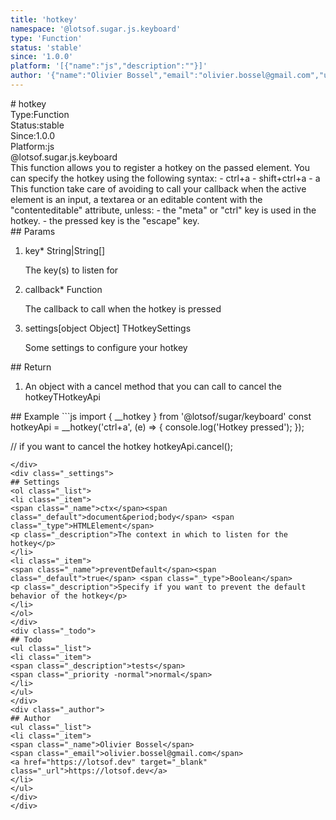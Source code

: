 ```yaml
---
title: 'hotkey'
namespace: '@lotsof.sugar.js.keyboard'
type: 'Function'
status: 'stable'
since: '1.0.0'
platform: '[{"name":"js","description":""}]'
author: '{"name":"Olivier Bossel","email":"olivier.bossel@gmail.com","url":"https://lotsof.dev"}'
---
```

<div class="docmap-mdx">
# hotkey
<div class="_metas">
<div class="_type"><span class="_type-label">Type:</span><span class="_type-value">Function</span></div>
<div class="_status"><span class="_status-label">Status:</span><span class="_status-value -stable">stable</span></div>
<div class="_since"><span class="_since-label">Since:</span><span class="_since-value">1.0.0</span></div>
<div class="_platform"><span class="_platform-label">Platform:</span><span class="_platform-value -js">js</span></div>
</div>
<div class="_namespace">@lotsof.sugar.js.keyboard</div>
<div class="_description">
This function allows you to register a hotkey on the passed element.
You can specify the hotkey using the following syntax:
- ctrl+a
- shift+ctrl+a
- a
This function take care of avoiding to call your callback when the active element
is an input, a textarea or an editable content with the &quot;contenteditable&quot; attribute,
unless:
- the &quot;meta&quot; or &quot;ctrl&quot; key is used in the hotkey.
- the pressed key is the &quot;escape&quot; key.
</div>
<div class="_params">
## Params
<ol class="_list">
<li class="_item">
<span class="_name">key<span class="_required">*</span></span><span class="_default"></span> <span class="_type">String&vert;String&lsqb;&rsqb;</span>
<p class="_description">The key&lpar;s&rpar; to listen for</p>
</li>
<li class="_item">
<span class="_name">callback<span class="_required">*</span></span><span class="_default"></span> <span class="_type">Function</span>
<p class="_description">The callback to call when the hotkey is pressed</p>
</li>
<li class="_item">
<span class="_name">settings</span><span class="_default">&lsqb;object Object&rsqb;</span> <span class="_type">THotkeySettings</span>
<p class="_description">Some settings to configure your hotkey</p>
</li>
</ol>
</div>
<div class="_return">
## Return
<ol class="_list">
<li class="_item">
<span class="_description">An object with a cancel method that you can call to cancel the hotkey</span><span class="_default"></span><span class="_type">THotkeyApi</span>
</li>
</ol>
</div>
<div class="_examples">
## Example
```js
import { __hotkey } from '@lotsof/sugar/keyboard'
const hotkeyApi = __hotkey('ctrl+a', (e) => {
 console.log('Hotkey pressed');
});

// if you want to cancel the hotkey
hotkeyApi.cancel();
```
</div>
<div class="_settings">
## Settings
<ol class="_list">
<li class="_item">
<span class="_name">ctx</span><span class="_default">document&period;body</span> <span class="_type">HTMLElement</span>
<p class="_description">The context in which to listen for the hotkey</p>
</li>
<li class="_item">
<span class="_name">preventDefault</span><span class="_default">true</span> <span class="_type">Boolean</span>
<p class="_description">Specify if you want to prevent the default behavior of the hotkey</p>
</li>
</ol>
</div>
<div class="_todo">
## Todo
<ul class="_list">
<li class="_item">
<span class="_description">tests</span>
<span class="_priority -normal">normal</span>
</li>
</ul>
</div>
<div class="_author">
## Author
<ul class="_list">
<li class="_item">
<span class="_name">Olivier Bossel</span>
<span class="_email">olivier.bossel@gmail.com</span>
<a href="https://lotsof.dev" target="_blank" class="_url">https://lotsof.dev</a>
</li>
</ul>
</div>
</div>